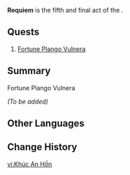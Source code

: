 {{Meta|missing_summary = yes}}
{{Act Infobox
|image          = Fontaine Chapter.png
|type           = World
|chapter        = Canticles of Harmony
|actNum         = 5
|actNumLabel    = Finale
|actType        = None
|prev           = Pharsalia's Rhapsody
}}
'''Requiem''' is the fifth and final act of the {{Quest|Canticles of Harmony}}.

==Quests==
# [[Fortune Plango Vulnera]]

==Summary==
;Fortune Plango Vulnera
''(To be added)''

==Other Languages==
{{Other Languages
|en       = Requiem
|zhs      = 安魂曲
|zhs_rm   = 
|zht      = 安魂曲
|zht_rm   = 
|zh_tl    = 
|ja       = 鎮魂曲
|ja_rm    = Chinkonkyoku
|ja_tl    = Requiem
|ko       = 진혼곡
|ko_rm    = 
|ko_tl    = 
|es       = Réquiem
|es_tl    = Requiem
|fr       = Requiem
|ru       = Реквием
|th       = บทสวดสงบวิญญาณ
|th_rm    = 
|th_tl    = 
|vi       = Khúc An Hồn
|vi_tl    = 
|de       = Requiem
|id       = Rekuiem
|id_tl    = Requiem
|pt       = Réquiem
|pt_tl    = 
|tr       = Ağıt
|tr_tl    = 
|it       = Requiem
}}

==Change History==
{{Change History|4.6}}

[[vi:Khúc An Hồn]]